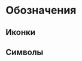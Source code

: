 # Обозначения {#book_signs .unnumbered}

## Иконки {#book_icons .unnumbered}

## Символы {#book_symbols .unnumbered}
